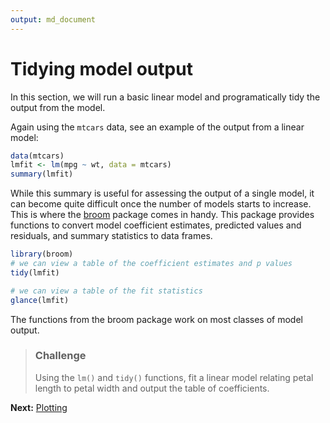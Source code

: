 ```yaml
---
output: md_document
---
```

# Tidying model output

In this section, we will run a basic linear model and programatically tidy the output from the model. 

Again using the `mtcars` data, see an example of the output from a linear model:

```r
data(mtcars)
lmfit <- lm(mpg ~ wt, data = mtcars)
summary(lmfit)
```

While this summary is useful for assessing the output of a single model, it can become quite difficult once the number of models starts to increase. This is where the [broom](https://cran.r-project.org/web/packages/broom/vignettes/broom.html) package comes in handy. This package provides functions to convert model coefficient estimates, predicted values and residuals, and summary statistics to data frames.

```r
library(broom)
# we can view a table of the coefficient estimates and p values
tidy(lmfit)

# we can view a table of the fit statistics
glance(lmfit)
```

The functions from the broom package work on most classes of model output. 

> ### Challenge
>
> Using the `lm()` and `tidy()` functions, fit a linear model relating petal length to petal width and output the table of coefficients.

**Next:** [Plotting](./plotting.md)